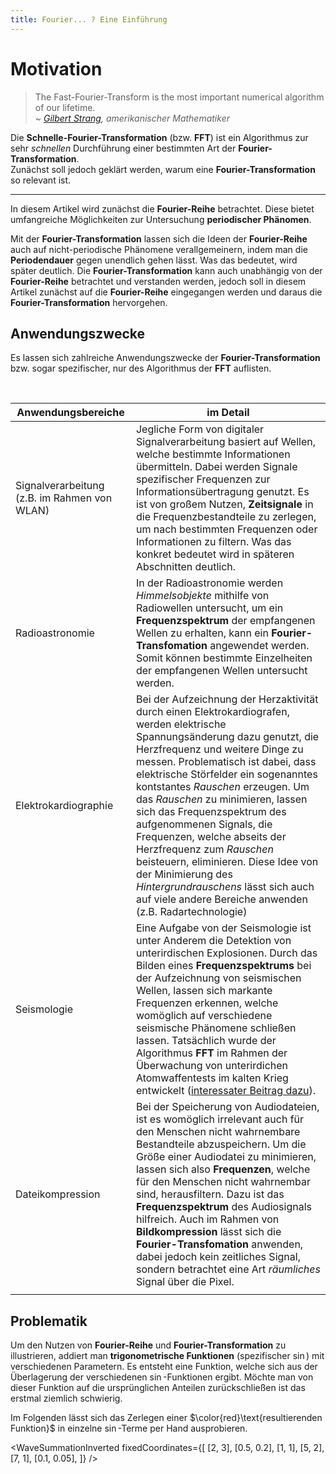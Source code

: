 ```yaml
---
title: Fourier... ? Eine Einführung
---
```



# Motivation

> The Fast-Fourier-Transform is the most important numerical algorithm of our lifetime.  
> ~ <cite>[Gilbert Strang](https://en.wikipedia.org/wiki/Gilbert_Strang), amerikanischer Mathematiker</cite>

Die **Schnelle-Fourier-Transformation** (bzw. **FFT**) ist ein Algorithmus zur sehr _schnellen_ Durchführung einer bestimmten Art der **Fourier-Transformation**.  
Zunächst soll jedoch geklärt werden, warum eine **Fourier-Transformation** so relevant ist.

---

In diesem Artikel wird zunächst die **Fourier-Reihe** betrachtet. Diese bietet umfangreiche Möglichkeiten zur Untersuchung **periodischer Phänomen**.


Mit der **Fourier-Transformation** lassen sich die Ideen der **Fourier-Reihe** auch auf nicht-periodische Phänomene verallgemeinern, indem man die **Periodendauer** gegen unendlich gehen lässt. Was das bedeutet, wird später deutlich.
Die **Fourier-Transformation** kann auch unabhängig von der **Fourier-Reihe** betrachtet und verstanden werden, jedoch soll in diesem Artikel zunächst auf die **Fourier-Reihe** eingegangen werden und daraus die **Fourier-Transformation** hervorgehen.

## Anwendungszwecke

Es lassen sich zahlreiche Anwendungszwecke der **Fourier-Transformation** bzw. sogar spezifischer, nur des Algorithmus der **FFT** auflisten.

<br />

| Anwendungsbereiche                           | im Detail                                                                                                                                                                                               |
| -------------------------------------------- | ------------------------------------------------------------------------------------------------------------------------------------------------------------------------------------------------------- |
| Signalverarbeitung (z.B. im Rahmen von WLAN) | Jegliche Form von digitaler Signalverarbeitung basiert auf Wellen, welche bestimmte Informationen übermitteln. Dabei werden Signale spezifischer Frequenzen zur Informationsübertragung genutzt. Es ist von großem Nutzen, **Zeitsignale** in die Frequenzbestandteile zu zerlegen, um nach bestimmten Frequenzen oder Informationen zu filtern. Was das konkret bedeutet wird in späteren Abschnitten deutlich.|
| Radioastronomie                              | In der Radioastronomie werden *Himmelsobjekte* mithilfe von Radiowellen untersucht, um ein **Frequenzspektrum** der empfangenen Wellen zu erhalten, kann ein **Fourier-Transfomation** angewendet werden. Somit können bestimmte Einzelheiten der empfangenen Wellen untersucht werden.                                                                                                                                                                                            |
| Elektrokardiographie                         | Bei der Aufzeichnung der Herzaktivität durch einen Elektrokardiografen, werden elektrische Spannungsänderung dazu genutzt, die Herzfrequenz und weitere Dinge zu messen. Problematisch ist dabei, dass elektrische Störfelder ein sogenanntes kontstantes *Rauschen* erzeugen. Um das *Rauschen* zu minimieren, lassen sich das Frequenzspektrum des aufgenommenen Signals, die Frequenzen, welche abseits der Herzfrequenz zum *Rauschen* beisteuern, eliminieren. Diese Idee von der Minimierung des *Hintergrundrauschens* lässt sich auch auf viele andere Bereiche anwenden (z.B. Radartechnologie)                                                                                                                                                      |
| Seismologie                                  | Eine Aufgabe von der Seismologie ist unter Anderem die Detektion von unterirdischen Explosionen. Durch das Bilden eines **Frequenzspektrums** bei der Aufzeichnung von seismischen Wellen, lassen sich markante Frequenzen erkennen, welche womöglich auf verschiedene seismische Phänomene schließen lassen. Tatsächlich wurde der Algorithmus **FFT** im Rahmen der Überwachung von unterirdichen Atomwaffentests im kalten Krieg entwickelt ([interessater Beitrag dazu](https://www.youtube.com/watch?v=nmgFG7PUHfo)).                                                                                                                                                                                          |
| Dateikompression                             | Bei der Speicherung von Audiodateien, ist es womöglich irrelevant auch für den Menschen nicht wahrnembare Bestandteile abzuspeichern. Um die Größe einer Audiodatei zu minimieren, lassen sich also **Frequenzen**, welche für den Menschen nicht wahrnembar sind, herausfiltern. Dazu ist das **Frequenzspektrum** des Audiosignals hilfreich. Auch im Rahmen von **Bildkompression** lässt sich die **Fourier-Transfomation** anwenden, dabei jedoch kein zeitliches Signal, sondern betrachtet eine Art *räumliches* Signal über die Pixel.                                         
                                                                                                                                                        |

## Problematik

Um den Nutzen von **Fourier-Reihe** und **Fourier-Transformation** zu illustrieren, addiert man **trigonometrische Funktionen** (spezifischer $\sin$) mit verschiedenen Parametern.
Es entsteht eine Funktion, welche sich aus der Überlagerung der verschiedenen $\sin$-Funktionen ergibt.
Möchte man von dieser Funktion auf die ursprünglichen Anteilen zurückschließen ist das erstmal ziemlich schwierig.

Im Folgenden lässt sich das Zerlegen einer $\color{red}\text{resultierenden Funktion}$ in einzelne $\sin$-Terme per Hand ausprobieren.

<WaveSummationInverted
  fixedCoordinates={[
    [2, 3],
    [0.5, 0.2],
    [1, 1],
    [5, 2],
    [7, 1],
    [0.1, 0.05],
  ]}
/>
